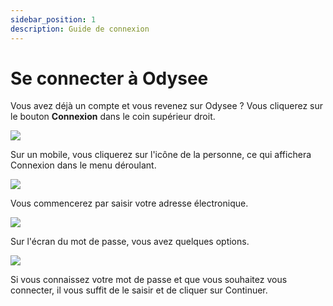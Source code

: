 ---
sidebar_position: 1
description: Guide de connexion
---

# Se connecter à Odysee

Vous avez déjà un compte et vous revenez sur Odysee ? Vous cliquerez sur le bouton **Connexion** dans le coin supérieur droit.

![](https://i.imgur.com/BVk7SoC.jpg)

Sur un mobile, vous cliquerez sur l'icône de la personne, ce qui affichera Connexion dans le menu déroulant.

![](https://i.imgur.com/vWURDEo.jpg)

Vous commencerez par saisir votre adresse électronique.

![](https://i.imgur.com/vpHKwo4.png)

Sur l'écran du mot de passe, vous avez quelques options.

![](https://i.imgur.com/sxATuIE.png)

Si vous connaissez votre mot de passe et que vous souhaitez vous connecter, il vous suffit de le saisir et de cliquer sur Continuer.
